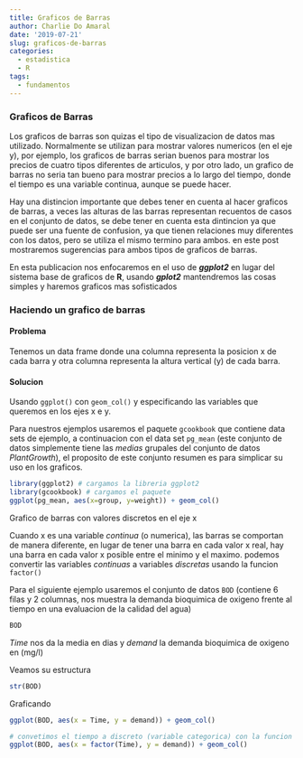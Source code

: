 ```yaml
---
title: Graficos de Barras
author: Charlie Do Amaral
date: '2019-07-21'
slug: graficos-de-barras
categories:
  - estadistica
  - R
tags:
  - fundamentos
---
```


### Graficos de Barras
Los graficos de barras son quizas el tipo de visualizacion de datos mas utilizado. Normalmente se utilizan para mostrar valores numericos (en el eje y), por ejemplo, los graficos de barras serian buenos para mostrar los precios de cuatro tipos diferentes de articulos, y por otro lado, un grafico de barras no seria tan bueno para mostrar precios a lo largo del tiempo, donde el tiempo es una variable continua, aunque se puede hacer.

Hay una distincion importante que debes tener en cuenta al hacer graficos de barras, a veces las alturas de las barras representan recuentos de casos en el conjunto de datos, se debe tener en cuenta esta dintincion ya que puede ser una fuente de confusion, ya que tienen relaciones muy diferentes con los datos, pero se utiliza el mismo termino para ambos. en este post mostraremos sugerencias para ambos tipos de graficos de barras.

En esta publicacion nos enfocaremos en el uso de **_ggplot2_** en lugar del sistema base de graficos de **R**, usando **_gplot2_** mantendremos las cosas simples y haremos graficos mas sofisticados

### Haciendo un grafico de barras
#### Problema
Tenemos un data frame donde una columna representa la posicion x de cada barra y otra columna representa la altura vertical (y) de cada barra.

#### Solucion
Usando `ggplot()` con `geom_col()` y especificando las variables que queremos en los ejes x e y.

Para nuestros ejemplos usaremos el paquete `gcookbook` que contiene data sets de ejemplo, a continuacion con el data set `pg_mean` (este conjunto de datos simplemente tiene las _medias_ grupales del conjunto de datos _PlantGrowth_), el proposito de este conjunto resumen es para simplicar su uso en los graficos.

```r
library(ggplot2) # cargamos la libreria ggplot2
library(gcookbook) # cargamos el paquete
ggplot(pg_mean, aes(x=group, y=weight)) + geom_col()
```

Grafico de barras con valores discretos en el eje x

Cuando x es una variable _continua_ (o numerica), las barras se comportan de manera diferente, en lugar de tener una barra en cada valor x real, hay una barra en cada valor x posible entre el minimo y el maximo. podemos convertir las variables _continuas_ a variables _discretas_ usando la funcion `factor()`

Para el siguiente ejemplo usaremos el conjunto de datos `BOD` (contiene 6 filas y 2 columnas, nos muestra la demanda bioquimica de oxigeno frente al tiempo en una evaluacion de la calidad del agua)

```r
BOD
```

_Time_ nos da la media en dias y _demand_ la demanda bioquimica de oxigeno en (mg/l)

Veamos su estructura
```r
str(BOD)
```

Graficando
```r
ggplot(BOD, aes(x = Time, y = demand)) + geom_col()

# convetimos el tiempo a discreto (variable categorica) con la funcion factor()
ggplot(BOD, aes(x = factor(Time), y = demand)) + geom_col()
```









